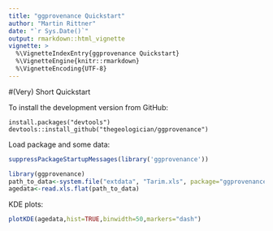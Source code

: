 ```yaml
---
title: "ggprovenance Quickstart"
author: "Martin Rittner"
date: "`r Sys.Date()`"
output: rmarkdown::html_vignette
vignette: >
  %\VignetteIndexEntry{ggprovenance Quickstart}
  %\VignetteEngine{knitr::rmarkdown}
  %\VignetteEncoding{UTF-8}
---
```


#(Very) Short Quickstart

To install the development version from GitHub:
```
install.packages("devtools")
devtools::install_github("thegeologician/ggprovenance")
```

Load package and some data:
```r
suppressPackageStartupMessages(library('ggprovenance'))
```

```r
library(ggprovenance)
path_to_data<-system.file("extdata", "Tarim.xls", package="ggprovenance")
agedata<-read.xls.flat(path_to_data)
```

KDE plots:
```r
plotKDE(agedata,hist=TRUE,binwidth=50,markers="dash")
```

